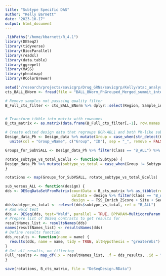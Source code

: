 ```yaml
---
title: "Subtype Specific DAS"
author: "Kelly Barnett"
date: "2023-10-17"
output: html_document
---
```



```r
.libPaths("/home/kbarnett/R_4.1")
library(DESeq2)
library(tidyverse)
library(BiocParallel)
library(readxl)
library(data.table)
library(ggrepel)
library(MASS)
library(pheatmap)
library(RColorBrewer)
```


```r
setwd("/research/projects/savicgrp/Drug_GRNs/savicgrp/Kelly/atac_analysis_patients/counts")
cts_BALL_BNorm <- fread(file = "BALL_BNorm_PhGrouped_Merged_summit_interval_filtered_counts.txt", header = TRUE, skip =1) %>% unite(col = "Region", 2:4)

# Remove samples not passsing quality filter
B_Full_cts_filter <- cts_BALL_BNorm %>% dplyr::select(Region, Sample_info_master_qualityFilter %>% pull(Sample))


# Transform tibble into matrix with rownames 
B_cts_matrix <- as.matrix(data.frame(B_Full_cts_filter[,-1], row.names = B_Full_cts_filter$Region))

```

```r

# Create edited design data that regroups BCR-ABL1 and both Ph-like subtypes together
Design_data_Ph <- Design_data %>% mutate(Group = case_when(str_detect(Group, pattern = "Ph-") ~ "Ph_grouped", TRUE ~ Group)) %>% 
  unite(col = "Group_wName", c("Group", "ID"), sep = "_", remove = FALSE)

Groups_for_SubVSALL <- Design_data_Ph %>% filter(Class == "B_ALL") %>% distinct(Group) %>% pull()

rotate_subtype_vs_total_Bcells <- function(Subtype) {
Design_data_Ph %>% mutate(subtype_vs_total = case_when(Group != Subtype & Class == "B_ALL" ~ "B_ALL", , Group == Subtype ~ Subtype))
}

rotations <- map(Groups_for_SubVSALL, rotate_subtype_vs_total_Bcells)

sub_versus_ALL <- function(design) {
dds <- DESeqDataSetFromMatrix(countData = B_cts_matrix %>% as_tibble(rownames = "Region") %>% dplyr::select(Region, design %>% filter(Class == "B_ALL") %>% rownames()) %>% column_to_rownames(var = "Region"),
                              colData = design %>% filter(Class == "B_ALL"),
                              design = ~ TSS_Enrich_ZScore + Site + SeqRun + subtype_vs_total)
dds$subtype_vs_total <- relevel(dds$subtype_vs_total, ref = "B_ALL")
# Run wald test
dds <- DESeq(dds, test="Wald", parallel = TRUE, BPPARAM=MulticoreParam(16))
# Prepare list of DESeq contrasts to get results for
resultNames_list <- resultsNames(dds)
names(resultNames_list) <- resultsNames(dds)
# Define results function
dds_results <- function(name = name) {
  results(dds, name = name, tidy = TRUE, altHypothesis = "greaterAbs")
}
# Get all results, no filtering
Full_results <- map_df(.x = resultNames_list, .f = dds_results, .id = "Contrast")
}

save(rotations, B_cts_matrix, file = "DeSeqDesign.RData")
```


